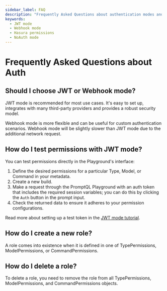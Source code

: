 ```yaml
---
sidebar_label: FAQ
description: "Frequently Asked Questions about authentication modes and permissions in PromptQL."
keywords:
  - JWT mode
  - Webhook mode
  - Hasura permissions
  - NoAuth mode
---
```


# Frequently Asked Questions about Auth

## Should I choose JWT or Webhook mode?

JWT mode is recommended for most use cases. It's easy to set up, integrates with many third-party providers and provides
a robust security model.

Webhook mode is more flexible and can be useful for custom authentication scenarios. Webhook mode will be slightly
slower than JWT mode due to the additional network request.

## How do I test permissions with JWT mode?

You can test permissions directly in the Playground's interface:

1. Define the desired permissions for a particular Type, Model, or Command in your metadata.
2. Create a new build.
3. Make a request through the PromptQL Playground with an auth token that includes the required session variables; you
   can do this by clicking the `Auth` button in the prompt input.
4. Check the returned data to ensure it adheres to your permission configurations.

Read more about setting up a test token in the [JWT mode tutorial](/auth/jwt/tutorials/setup-test-jwt.mdx).

## How do I create a new role?

A role comes into existence when it is defined in one of TypePermissions, ModelPermissions, or CommandPermissions.

## How do I delete a role?

To delete a role, you need to remove the role from all TypePermissions, ModelPermissions, and CommandPermissions
objects.

